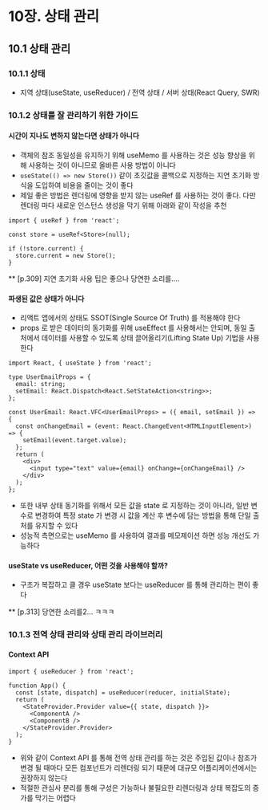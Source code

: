 # 10장. 상태 관리

## 10.1 상태 관리

### 10.1.1 상태

- 지역 상태(useState, useReducer) / 전역 상태 / 서버 상태(React Query, SWR)

### 10.1.2 상태를 잘 관리하기 위한 가이드

#### 시간이 지나도 변하지 않는다면 상태가 아니다

- 객체의 참조 동일성을 유지하기 위해 useMemo 를 사용하는 것은 성능 향상을 위해 사용하는 것이 아니므로 올바른 사용 방법이 아니다
- `useState(() => new Store())` 같이 초깃값을 콜백으로 지정하는 지연 초기화 방식을 도입하여 비용을 줄이는 것이 좋다
- 제일 좋은 방법은 렌더링에 영향을 받지 않는 useRef 를 사용하는 것이 좋다. 다만 렌더링 마다 새로운 인스턴스 생성을 막기 위해 아래와 같이 작성을 추천

```tsx
import { useRef } from 'react';

const store = useRef<Store>(null);

if (!store.current) {
  store.current = new Store();
}
```

\*\* [p.309] 지연 초기화 사용 팁은 좋으나 당연한 소리를....

#### 파생된 값은 상태가 아니다

- 리액트 앱에서의 상태도 SSOT(Single Source Of Truth) 를 적용해야 한다
- props 로 받은 데이터의 동기화를 위해 useEffect 를 사용해서는 안되며, 동일 출처에서 데이터를 사용할 수 있도록 상태 끌어올리기(Lifting State Up) 기법을 사용한다

```tsx
import React, { useState } from 'react';

type UserEmailProps = {
  email: string;
  setEmail: React.Dispatch<React.SetStateAction<string>>;
};

const UserEmail: React.VFC<UserEmailProps> = ({ email, setEmail }) => {
  const onChangeEmail = (event: React.ChangeEvent<HTMLInputElement>) => {
    setEmail(event.target.value);
  };
  return (
    <div>
      <input type="text" value={email} onChange={onChangeEmail} />
    </div>
  );
};
```

- 또한 내부 상태 동기화를 위해서 모든 값을 state 로 지정하는 것이 아니라, 일반 변수로 변경하여 특정 state 가 변경 시 값을 계산 후 변수에 담는 방법을 통해 단일 출처를 유지할 수 있다
- 성능적 측면으로는 useMemo 를 사용하여 결과를 메모제이션 하면 성능 개선도 가능하다

#### useState vs useReducer, 어떤 것을 사용해야 할까?

- 구조가 복잡하고 클 경우 useState 보다는 useReducer 를 통해 관리하는 편이 좋다

\*\* [p.313] 당연한 소리를2... ㅋㅋㅋ

### 10.1.3 전역 상태 관리와 상태 관리 라이브러리

#### Context API

```tsx
import { useReducer } from 'react';

function App() {
  const [state, dispatch] = useReducer(reducer, initialState);
  return (
    <StateProvider.Provider value={{ state, dispatch }}>
      <ComponentA />
      <ComponentB />
    </StateProvider.Provider>
  );
}
```

- 위와 같이 Context API 를 통해 전역 상태 관리를 하는 것은 주입된 값이나 참조가 변경 될 때마다 모든 컴포넌트가 리렌더링 되기 때문에 대규모 어플리케이션에서는 권장하지 않는다
- 적절한 관심사 분리를 통해 구성은 가능하나 불필요한 리렌더링과 상태 복잡도의 증가를 막기는 어렵다
